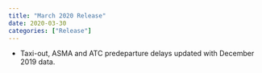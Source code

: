 ```yaml
---
title: "March 2020 Release"
date: 2020-03-30
categories: ["Release"]
---
```


* Taxi-out, ASMA and ATC predeparture delays updated with December 2019 data.